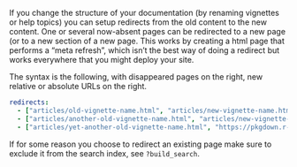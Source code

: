 If you change the structure of your documentation (by renaming vignettes or help topics) you can setup redirects from the old content to the new content.
One or several now-absent pages can be redirected to a new page (or to a new section of a new page.
This works by creating a html page that performs a "meta refresh", which isn't the best way of doing a redirect but works everywhere that you might deploy your site.

The syntax is the following, with disappeared pages on the right, new relative or absolute URLs on the right.

```yaml
redirects:
  - ["articles/old-vignette-name.html", "articles/new-vignette-name.html"]
  - ["articles/another-old-vignette-name.html", "articles/new-vignette-name.html"]
  - ["articles/yet-another-old-vignette-name.html", "https://pkgdown.r-lib.org/dev"]
```

If for some reason you choose to redirect an existing page make sure to exclude it from the search index, see `?build_search`.
